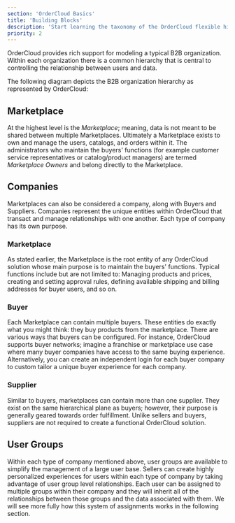 ```yaml
---
section: 'OrderCloud Basics'
title: 'Building Blocks'
description: 'Start learning the taxonomy of the OrderCloud flexible hierarchy that enables developers to model business operations accurately.'
priority: 2
---
```



OrderCloud provides rich support for modeling a typical B2B organization. Within each organization there is a common hierarchy that is central to controlling the relationship between users and data.

The following diagram depicts the B2B organization hierarchy as represented by OrderCloud:

<OrgHierarchyImage1/>

## Marketplace

At the highest level is the *Marketplace*; meaning, data is not meant to be shared between multiple Marketplaces. Ultimately a Marketplace exists to own and manage the users, catalogs, and orders within it. The administrators who maintain the buyers' functions (for example customer service representatives or catalog/product managers) are termed *Marketplace Owners* and belong directly to the Marketplace.


## Companies

Marketplaces can also be considered a company, along with Buyers and Suppliers. Companies represent the unique entities within OrderCloud that transact and manage relationships with one another. Each type of company has its own purpose.


### Marketplace

As stated earlier, the Marketplace is the root entity of any OrderCloud solution whose main purpose is to maintain the buyers' functions. Typical functions include but are not limited to: Managing products and prices, creating and setting approval rules, defining available shipping and billing addresses for buyer users, and so on.

<OrgHierarchyImage2/>


### Buyer

Each Marketplace can contain multiple buyers. These entities do exactly what you might think: they buy products from the marketplace. There are various ways that buyers can be configured. For instance, OrderCloud supports buyer networks; imagine a franchise or marketplace use case where many buyer companies have access to the same buying experience. Alternatively, you can create an independent login for each buyer company to custom tailor a unique buyer experience for each company.

<OrgHierarchyImage3/>


### Supplier

Similar to buyers, marketplaces can contain more than one supplier. They exist on the same hierarchical plane as buyers; however, their purpose is generally geared towards order fulfillment. Unlike sellers and buyers, suppliers are not required to create a functional OrderCloud solution.

<OrgHierarchyImage4/>


## User Groups

Within each type of company mentioned above, user groups are available to simplify the management of a large user base. Sellers can create highly personalized experiences for users within each type of company by taking advantage of user group level relationships. Each user can be assigned to multiple groups within their company and they will inherit all of the relationships between those groups and the data associated with them. We will see more fully how this system of assignments works in the following section.

<OrgHierarchyImage5/>
